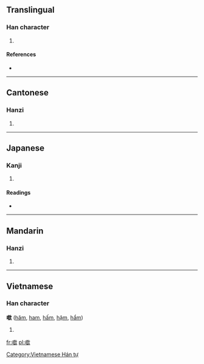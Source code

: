 ==Translingual==

===Han character===
{{Han char|rn=30|rad=口|as=13|sn=16|four=6708<sub>2</sub>|canj=口卜日人 (RYAO)}}

# {{defn|Han|sort=口13}}

====References====
* {{Han ref|kx=0211.121|dkj=04427|hdz=10693.110|uh=5677|ud=22135|bh=E946|bd=59718}}

----

==Cantonese==

===Hanzi===
{{yue-hanzi|jyut=|y=[[am1]]}}

# {{defn|Cantonese|sort=口13}}

----

==Japanese==

===Kanji===
{{ja-kanji|grade=|rs=口13}}

# {{defn|Japanese|sort=口13}}

====Readings====
* {{ja-readings|on=[[きん]] (kin)|kun=}}

----

==Mandarin==

===Hanzi===
{{cmn-hanzi|pin=[[hēn]] ([[hen1]]), [[hm]] ([[hm5]]), [[xīn]] ([[xin1]])|wg=[[hen1|hen<sup>1</sup>]], *, [[hsin1|hsin<sup>1</sup>]]}}

# {{defn|Mandarin|sort=口13}}

----

==Vietnamese==

===Han character===
'''噷''' ([[hăm]], [[ham]], [[hấm]], [[hậm]], [[hẩm]])

# {{defn|Vietnamese}}

[[Category:Vietnamese Hán tự]]

[[fr:噷]]
[[pl:噷]]